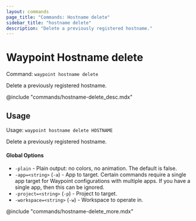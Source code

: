 ```yaml
---
layout: commands
page_title: "Commands: Hostname delete"
sidebar_title: "hostname delete"
description: "Delete a previously registered hostname."
---
```


# Waypoint Hostname delete

Command: `waypoint hostname delete`

Delete a previously registered hostname.

@include "commands/hostname-delete_desc.mdx"

## Usage

Usage: `waypoint hostname delete HOSTNAME`


  Delete a previously registered hostname.

#### Global Options

- `-plain` - Plain output: no colors, no animation. The default is false.
- `-app=<string>` (`-a`) - App to target. Certain commands require a single app target for Waypoint configurations with multiple apps. If you have a single app, then this can be ignored.
- `-project=<string>` (`-p`) - Project to target.
- `-workspace=<string>` (`-w`) - Workspace to operate in.

@include "commands/hostname-delete_more.mdx"
